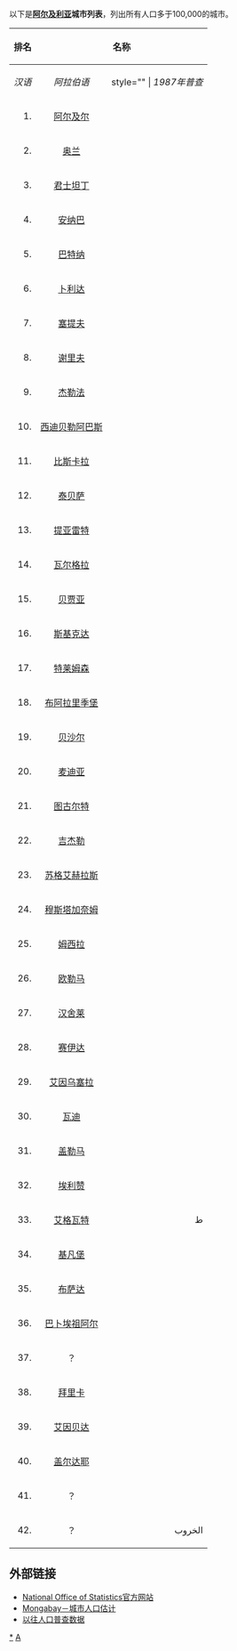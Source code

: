 <!----
以下'''阿尔及利亚城市列表'''按2009年估算人口数量排列<ref name="">http://www.world-gazetteer.com/wg.php?x=&men=gcis&lng=en&des=gamelan&geo=-66&srt=1n2n&col=abcdefghinoq&msz=1500&pt=c&va=&srt=p1n2n</ref>：

==100万以上==
#[[阿尔及尔|阿尔及尔]]

==50万-100万==
#[[奥兰_(阿尔及利亚)|奥兰]]

==10万-50万==
#[[君士坦丁_(阿尔及利亚)|君士坦丁]]
#[[巴特纳|巴特纳]]
#[[杰勒法|杰勒法]]
#[[塞提夫|塞提夫]]
#[[比斯克拉|比斯克拉]]
#[[安纳巴|安纳巴]]
#[[泰贝萨|泰贝萨]]
#[[西迪贝勒阿巴斯|西迪贝勒阿巴斯]]
#[[提亚雷特|提亚雷特]]
#[[布阿拉里季堡|布阿拉里季堡]]
#[[瓦尔格拉|瓦尔格拉]]
#[[谢利夫|谢利夫]]
#[[贝贾亚|贝贾亚]]
#[[卜利达|卜利达]]
#[[斯基克达|斯基克达]]
#[[麦迪亚|麦迪亚]]
#[[吉杰勒|吉杰勒]]
#[[苏格艾赫拉斯|苏格艾赫拉斯]]
#[[贝沙尔|贝沙尔]]
#[[汉舍莱|汉舍莱]]
#[[欧勒马|欧勒马]]
#[[艾因乌塞拉|艾因乌塞拉]]
#[[塞伊达|塞伊达]]
#[[盖勒马|盖勒马]]
#[[布萨达|布萨达]]
#[[埃利赞|埃利赞]]
#[[穆斯塔加奈姆|穆斯塔加奈姆]]
#[[艾格瓦特|艾格瓦特]]
#[[姆西拉|姆西拉]]
#[[特莱姆森|特莱姆森]]
#[[提济乌祖|提济乌祖]]
#[[艾因贝达|艾因贝达]]
#[[迈萨德|迈萨德]]
#[[巴里卡|巴里卡]]

==参考文献==
<div class="references-small">
<references />
</div>

==相关条目==
*[[各国城市列表|各国城市列表]]
------>

以下是'''[[阿尔及利亚|阿尔及利亚]]城市列表'''，列出所有人口多于100,000的城市。
{|  class="wikitable" style="text-align:left; margin-right:150px" 
!  rowspan="2" align="center" | 排名
!  colspan="2" align="center" | 名称
!  colspan="3" align="center" | 人口
|- 
!  align="center" | ''汉语''
!  align="center" | ''阿拉伯语''
! style="" | ''1987年普查''
!  style="" | ''1998年普查'''
!  style="" | ''2005年估计'''
|- 
|  align="right" | 1.
| [[阿尔及尔|阿尔及尔]]
|  align="right" | {{lang|ar|الجزائر|}}
|  align="right" | 1.507.241
|  align="right" | 2.580.570
|  align="right" | 3.518.083
|- 
|  align="right" | 2.
| [[奥兰_(阿尔及利亚)|奥兰]]
|  align="right" | {{lang|ar|وهران|}}
|  align="right" | 628.558
|  align="right" | 692.516
|  align="right" | 771.066
|- 
|  align="right" | 3.
| [[君士坦丁_(阿尔及利亚)|君士坦丁]]
|  align="right" | {{lang|ar|قسنطينة|}}
|  align="right" | 443.727
|  align="right" | 462.187
|  align="right" | 507.224
|- 
|  align="right" | 4.
| [[安纳巴|安纳巴]]
|  align="right" | {{lang|ar|عنابة|}}
|  align="right" | 305.526
|  align="right" | 348.554
|  align="right" | 383.504
|- 
|  align="right" | 5.
| [[巴特纳|巴特纳]]
|  align="right" | {{lang|ar|باتنة|}}
|  align="right" | 181.601
|  align="right" | 242.514
|  align="right" | 317.206
|- 
|  align="right" | 6.
| [[卜利达|卜利达]]
|  align="right" | {{lang|ar|البليدة|}}
|  align="right" | 170.935
|  align="right" | 226.512
|  align="right" | 264.598
|- 
|  align="right" | 7.
| [[塞提夫|塞提夫]]
|  align="right" | {{lang|ar|سطيف|}}
|  align="right" | 170.182
|  align="right" | 211.859
|  align="right" | 246.379
|- 
|  align="right" | 8.
| [[谢里夫|谢里夫]]
|  align="right" | {{lang|ar|الشلف|}}
|  align="right" | 129.976
|  align="right" | 179.768
|  align="right" | 235.062
|- 
|  align="right" | 9.
| [[杰勒法|杰勒法]]
|  align="right" | {{lang|ar|الجلفة|}}
|  align="right" | 84.207
|  align="right" | 154.265
|  align="right" | 221.231
|- 
|  align="right" | 10.
| [[西迪贝勒阿巴斯|西迪贝勒阿巴斯]]
|  align="right" | {{lang|ar|سيدي بلعباس|}}
|  align="right" | 152.778
|  align="right" | 180.260
|  align="right" | 208.498
|- 
|  align="right" | 11.
| [[比斯卡拉|比斯卡拉]]
|  align="right" | {{lang|ar|بسكرة|}}
|  align="right" | 128.281
|  align="right" | 170.956
|  align="right" | 207.987
|- 
|  align="right" | 12.
| [[泰贝萨|泰贝萨]]
|  align="right" | {{lang|ar|تبسة|}}
|  align="right" | 107.559
|  align="right" | 153.246
|  align="right" | 203.922
|- 
|  align="right" | 13.
| [[提亚雷特|提亚雷特]]
|  align="right" | {{lang|ar|تيارت|}}
|  align="right" | 95.821
|  align="right" | 145.332
|  align="right" | 198.213
|- 
|  align="right" | 14.
| [[瓦尔格拉|瓦尔格拉]]
|  align="right" | {{lang|ar|ورقلة|}}
|  align="right" | 81.721
|  align="right" | 129.402
|  align="right" | 183.238
|- 
|  align="right" | 15.
| [[贝贾亚|贝贾亚]]
|  align="right" | {{lang|ar|بجاية|}}
|  align="right" | 114.534
|  align="right" | 147.076
|  align="right" | 182.131
|- 
|  align="right" | 16.
| [[斯基克达|斯基克达]]
|  align="right" | {{lang|ar|سكيكدة|}}
|  align="right" | 128.747
|  align="right" | 152.335
|  align="right" | 178.687
|- 
|  align="right" | 17.
| [[特莱姆森|特莱姆森]]
|  align="right" | {{lang|ar|تلمسان|}}
|  align="right" | 126.882
|  align="right" | 155.162
|  align="right" | 172.540
|- 
|  align="right" | 18.
| [[布阿拉里季堡|布阿拉里季堡]]
|  align="right" | {{lang|ar|برج بو عريريج|}}
|  align="right" | 84.264
|  align="right" | 128.535
|  align="right" | 167.230
|- 
|  align="right" | 19.
| [[贝沙尔|贝沙尔]]
|  align="right" | {{lang|ar|بشار|}}
|  align="right" | 107.311
|  align="right" | 131.010
|  align="right" | 157.430
|- 
|  align="right" | 20.
| [[麦迪亚|麦迪亚]]
|  align="right" | {{lang|ar|المدية|}}
|  align="right" | 84.792
|  align="right" | 123.535
|  align="right" | 155.852
|- 
|  align="right" | 21.
| [[图古尔特|图古尔特]]
|  align="right" | {{lang|ar|تقورت|}}
|  align="right" | 70.645
|  align="right" | 113.625
|  align="right" | 153.624
|- 
|  align="right" | 22.
| [[吉杰勒|吉杰勒]]
|  align="right" | {{lang|ar|جيجل|}}
|  align="right" | 62.793
|  align="right" | 106.003
|  align="right" | 148.901
|- 
|  align="right" | 23.
| [[苏格艾赫拉斯|苏格艾赫拉斯]]
|  align="right" | {{lang|ar|سوق أهراس|}}
|  align="right" | 83.015
|  align="right" | 115.882
|  align="right" | 148.328
|- 
|  align="right" | 24.
| [[穆斯塔加奈姆|穆斯塔加奈姆]]
|  align="right" | {{lang|ar|مستغانم|}}
|  align="right" | 114.037
|  align="right" | 124.399
|  align="right" | 140.252
|- 
|  align="right" | 25.
| [[姆西拉|姆西拉]]
|  align="right" | {{lang|ar|المسيلة|}}
|  align="right" | 65.805
|  align="right" | 99.855
|  align="right" | 140.048
|- 
|  align="right" | 26.
| [[欧勒马|欧勒马]]
|  align="right" | {{lang|ar|العلمة|}}
|  align="right" | 67.933
|  align="right" | 105.130
|  align="right" | 139.808
|- 
|  align="right" | 27.
| [[汉舍莱|汉舍莱]]
|  align="right" | {{lang|ar|خنشلة|}}
|  align="right" | 69.743
|  align="right" | 106.082
|  align="right" | 138.754
|- 
|  align="right" | 28.
| [[赛伊达|赛伊达]]
|  align="right" | {{lang|ar|سعيدة|}}
|  align="right" | 80.825
|  align="right" | 110.865
|  align="right" | 136.856
|- 
|  align="right" | 29.
| [[艾因乌塞拉|艾因乌塞拉]]
|  align="right" | {{lang|ar|عين وسارة|}}
|  align="right" | 44.270
|  align="right" | 82.435
|  align="right" | 134.174
|- 
|  align="right" | 30.
| [[瓦迪|瓦迪]]
|  align="right" | {{lang|ar|الوادي|}}
|  align="right" | 72.065
|  align="right" | 104.801
|  align="right" | 133.933
|- 
|  align="right" | 31.
| [[盖勒马|盖勒马]]
|  align="right" | {{lang|ar|قالمة|}}
|  align="right" | 77.821
|  align="right" | 108.734
|  align="right" | 133.127
|- 
|  align="right" | 32.
| [[埃利赞|埃利赞]]
|  align="right" | {{lang|ar|غليزان|}}
|  align="right" | 80.091
|  align="right" | 104.285
|  align="right" | 126.794
|- 
|  align="right" | 33.
| [[艾格瓦特|艾格瓦特]]
|  align="right" | {{lang|ar|الأغوا|}}ط
|  align="right" | 67.214
|  align="right" | 96.342
|  align="right" | 126.291
|- 
|  align="right" | 34.
| [[基凡堡|基凡堡]]
|  align="right" | {{lang|ar|برج الكيفان|}}
|  align="right" | 61.035
|  align="right" | 98.135
|  align="right" | 122.875
|- 
|  align="right" | 35.
| [[布萨达|布萨达]]
|  align="right" | {{lang|ar|بو سعادة|}}
|  align="right" | 66.688
|  align="right" | 97.031
|  align="right" | 121.301
|- 
|  align="right" | 36.
| [[巴卜埃祖阿尔|巴卜埃祖阿尔]]
|  align="right" | {{lang|ar|باب الزوار|}}
|  align="right" | 55.211
|  align="right" | 92.200
|  align="right" | 115.444
|- 
|  align="right" | 37.
| ？
|  align="right" | {{lang|ar|مسعد|}}
|  align="right" | 47.460
|  align="right" | 75.533
|  align="right" | 114.625
|- 
|  align="right" | 38.
| [[拜里卡|拜里卡]]
|  align="right" | {{lang|ar|بريكة|}}
|  align="right" | 56.488
|  align="right" | 80.618
|  align="right" | 114.547
|- 
|  align="right" | 39.
| [[艾因贝达|艾因贝达]]
|  align="right" | {{lang|ar|عين البيضاء|}}
|  align="right" | 61.997
|  align="right" | 90.560
|  align="right" | 114.107
|- 
|  align="right" | 40.
| [[盖尔达耶|盖尔达耶]]
|  align="right" | {{lang|ar|غرداية|}}
|  align="right" | 70.508
|  align="right" | 89.415
|  align="right" | 110.724
|- 
|  align="right" | 41.
| ？
|  align="right" | {{lang|ar|براقي|}}
|  align="right" | 70.300
|  align="right" | 86.233
|  align="right" | 107.972
|- 
|  align="right" | 42.
| ？
|  align="right" | الخروب
|  align="right" | 42.261
|  align="right" | 65.344
|  align="right" | 103.995
|}

==外部链接==
*[https://web.archive.org/web/20030206081828/http://www.ons.dz/English/indexag.htm National Office of Statistics官方网站]
*[http://www.mongabay.com/igapo/2005_world_city_populations/Algeria.html Mongabay－城市人口估计]
*[http://www.citypopulation.de/Algeria.html 以往人口普查数据] {{Wayback|url=http://www.citypopulation.de/Algeria.html |date=20100615060640 }}

{{非洲题目|城市列表}}

[[Category:阿尔及利亚城市|*]]
[[Category:非洲城市列表|A]]
